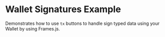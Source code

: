 
# Wallet Signatures Example

<StackblitzLink
  entrypointFile="app/examples/wallet-signatures/page.tsx"
  browserPath="/examples/wallet-signatures"
/>

Demonstrates how to use `tx` buttons to handle sign typed data using your Wallet by using Frames.js.
